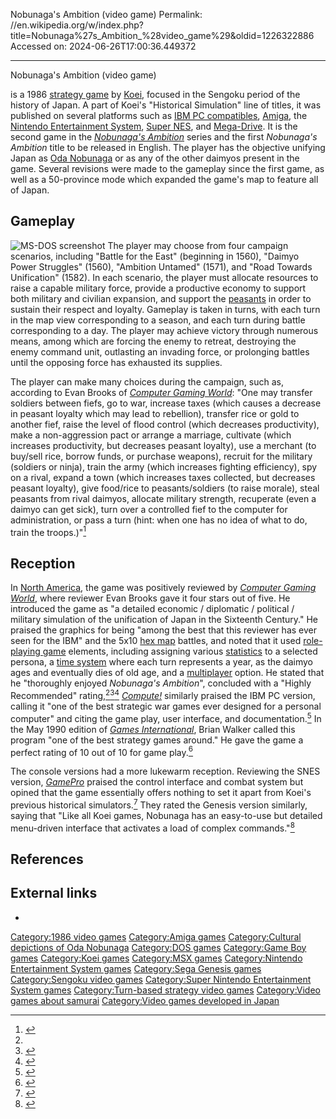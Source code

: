 Nobunaga's Ambition (video game)
Permalink: //en.wikipedia.org/w/index.php?title=Nobunaga%27s_Ambition_%28video_game%29&oldid=1226322886
Accessed on: 2024-06-26T17:00:36.449372



------
Nobunaga's Ambition (video game)
{{Short description|1986 video game}}
{{Infobox video game
| title=Nobunaga's Ambition
| image=File:Nobunaga's_Ambition_PC-98_Cover_Art.jpg
| caption=PC-98 cover art
| developer=[[Koei]]
| publisher=Koei
| series = ''[[Nobunaga's Ambition]]''
| designer= 
| composer = [[Yoko Kanno]]
| released= '''PC''' {{vgrelease|JP|October 1986|NA|1988}} '''Famicom''' 
{{vgrelease|JP|1987}} '''NES'''
{{vgrelease|NA|1988}} '''MSX''' {{vgrelease|JP|1987}} '''SNES''' {{vgrelease|JP|August 5, 1993|NA|December 1993}} '''Genesis'''{{vgrelease|JP|September 15, 1993|NA|1993}} '''PlayStation 3'''<BR>{{vgrelease|JP|March 4, 2010}}
'''Xbox 360'''<BR>{{vgrelease|JP|March 4, 2010}}
|genre=[[Turn-based strategy]]
| modes=[[Multiplayer]]
| platforms=[[MSX]], [[NEC PC-8801]], [[NEC PC-9801]], [[Nintendo Entertainment System|NES]], [[Game Boy]], [[Mega Drive]], [[Super Nintendo Entertainment System|SNES]], [[MS-DOS]], [[Mac OS]], [[Amiga]], [[3DO Interactive Multiplayer|3DO]], [[PC Engine CD|PC Engine Super CD-ROM²]], [[PlayStation 2]]
}}

{{nihongo|'''''Nobunaga's Ambition'''''|信長の野望・全国版|Nobunaga no Yabō: Zenkokuban}} is a 1986 [[strategy game]] by [[Koei]], focused in the Sengoku period of the history of Japan. A part of Koei's "Historical Simulation" line of titles, it was published on several platforms such as [[IBM PC compatible]]s, [[Amiga]], the [[Nintendo Entertainment System]], [[Super NES]], and [[Sega Genesis|Mega-Drive]]. It is the second game in the ''[[Nobunaga's Ambition]]'' series and the first ''Nobunaga's Ambition'' title to be released in English. The player has the objective unifying Japan as [[Oda Nobunaga]] or as any of the other daimyos present in the game. Several revisions were made to the gameplay since the first game, as well as a 50-province mode which expanded the game's map to feature all of Japan.

==Gameplay==
[[File:Nobunaga's_Ambition_MS-DOS_screenshot.png|thumb|left|MS-DOS screenshot]]
The player may choose from four campaign scenarios, including "Battle for the East" (beginning in 1560), "Daimyo Power Struggles" (1560), "Ambition Untamed" (1571), and "Road Towards Unification" (1582). In each scenario, the player must allocate resources to raise a capable military force, provide a productive economy to support both military and civilian expansion, and support the [[peasant]]s in order to sustain their respect and loyalty. Gameplay is taken in turns, with each turn in the map view corresponding to a season, and each turn during battle corresponding to a day. The player may achieve victory through numerous means, among which are forcing the enemy to retreat, destroying the enemy command unit, outlasting an invading force, or prolonging battles until the opposing force has exhausted its supplies.

The player can make many choices during the campaign, such as, according to Evan Brooks of ''[[Computer Gaming World]]'': "One may transfer soldiers between fiefs, go to war, increase taxes (which causes a decrease in peasant loyalty which may lead to rebellion), transfer rice or gold to another fief, raise the level of flood control (which decreases productivity), make a non-aggression pact or arrange a marriage, cultivate (which increases productivity, but decreases peasant loyalty), use a merchant (to buy/sell rice, borrow funds, or purchase weapons), recruit for the military (soldiers or ninja), train the army (which increases fighting efficiency), spy on a rival, expand a town (which increases taxes collected, but decreases peasant loyalty), give food/rice to peasants/soldiers (to raise morale), steal peasants from rival daimyos, allocate military strength, recuperate (even a daimyo can get sick), turn over a controlled fief to the computer for administration, or pass a turn (hint: when one has no idea of what to do, train the troops.)"<ref name=CGWpolitics>{{cite magazine|title =The Politics of War |date =September 1988 |url =https://archive.org/details/Computer_Gaming_World_Issue_51/page/n33/mode/2up |magazine =[[Computer Gaming World]] |publisher =Golden Empire Publications|author=M. Evan Brooks|issue =51 |pages =34, 48–49|issn=0744-6667}}</ref>

== Reception ==
In [[North America]], the game was positively reviewed by ''[[Computer Gaming World]]'', where reviewer Evan Brooks gave it four stars out of five. He introduced the game as "a detailed economic / diplomatic / political / military simulation of the unification of Japan in the Sixteenth Century." He praised the graphics for being "among the best that this reviewer has ever seen for the IBM" and the 5x10 [[hex map]] battles, and noted that it used [[Role-playing video game|role-playing game]] elements, including assigning various [[Statistic (role-playing games)|statistics]] to a selected persona, a [[Persistent world|time system]] where each turn represents a year, as the daimyo ages and eventually dies of old age, and a [[multiplayer]] option. He stated that he "thoroughly enjoyed ''Nobunaga's Ambition''", concluded with a "Highly Recommended" rating,<ref name=CGWpolitics /><ref>{{cite magazine|title =Computer Strategy and Wargames: Pre-20th Century|date =October 1990 |url =https://archive.org/details/Computer_Gaming_World_Issue_75/page/n11/mode/2up |magazine =[[Computer Gaming World]] |publisher =Golden Empire Publications |author=M. Evan Brooks |issue =75 |page =13 |issn=0744-6667}}</ref><ref>{{cite magazine|title =An Annotated Listing of Pre-20th Century Wargames |date =June 1993 |url =https://archive.org/details/Computer_Gaming_World_Issue_107/page/n139/mode/2up |magazine =[[Computer Gaming World]] |publisher =Golden Empire Publications |issue =107 |page =140 |author=M. Evan Brooks|issn=0744-6667}}</ref> ''[[Compute!]]'' similarly praised the IBM PC version, calling it "one of the best strategic war games ever designed for a personal computer" and citing the game play, user interface, and documentation.<ref name=compute>{{cite magazine|title =Reviews: Nobunaga's Ambition |date =January 1989 |url =https://archive.org/stream/1989-01-compute-magazine/Compute_Issue_104_1989_Jan#page/n91/mode/2up |magazine =[[Compute!]] |publisher =COMPUTE! Publications |last =Randall |first =Neil |issue =104 |pages =90, 94 |issn=0194-357X}}</ref> In the May 1990 edition of ''[[Games International]]'', Brian Walker called this program "one of the best strategy games around." He gave the game a perfect rating of 10 out of 10 for game play.<ref name=gi>{{cite magazine|last=Walker|first=Brian| date=May 1990 |title=Nobunaga's Ambition|journal=[[Games International]]| issue=14|page=49 |url =https://archive.org/details/GamesInternational/GI_14_May_1990/page/n47/mode/2up}}</ref>

The console versions had a more lukewarm reception. Reviewing the SNES version, ''[[GamePro]]'' praised the control interface and combat system but opined that the game essentially offers nothing to set it apart from Koei's previous historical simulators.<ref name=gameproSNES>{{cite magazine|title =Role-Player's Realm: Nobunaga's Ambition|date =May 1994 |url =https://archive.org/details/GamePro_Issue_058_May_1994/page/n119/mode/2up |magazine =[[GamePro]] |publisher =[[International Data Group|IDG Communications]] |author=Bro' Buzz|issue =5|volume=6 |page =118|issn=1042-8658}}</ref> They rated the Genesis version similarly, saying that "Like all Koei games, Nobunaga has an easy-to-use but detailed menu-driven interface that activates a load of complex commands."<ref name=gameproGENESIS>{{cite magazine|title =Role-Player's Realm: Nobunaga's Ambition |date =July 1994 |magazine =[[GamePro]] |publisher =[[International Data Group|IDG Communications]] |author=Bro' Buzz|issue =7|volume=6 |page =126 |issn=1042-8658}}</ref>

==References==
{{Reflist}}

==External links==
*{{moby game|id=/nobunagas-ambition|name=''Nobunaga's Ambition''}}

[[Category:1986 video games]]
[[Category:Amiga games]]
[[Category:Cultural depictions of Oda Nobunaga]]
[[Category:DOS games]]
[[Category:Game Boy games]]
[[Category:Koei games]]
[[Category:MSX games]]
[[Category:Nintendo Entertainment System games]]
[[Category:Sega Genesis games]]
[[Category:Sengoku video games]]
[[Category:Super Nintendo Entertainment System games]]
[[Category:Turn-based strategy video games]]
[[Category:Video games about samurai]]
[[Category:Video games developed in Japan]]